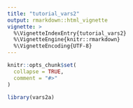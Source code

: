 ```yaml
---
title: "tutorial_vars2"
output: rmarkdown::html_vignette
vignette: >
  %\VignetteIndexEntry{tutorial_vars2}
  %\VignetteEngine{knitr::rmarkdown}
  %\VignetteEncoding{UTF-8}
---
```


```r
knitr::opts_chunk$set(
  collapse = TRUE,
  comment = "#>"
)
```

```r
library(vars2a)
```

